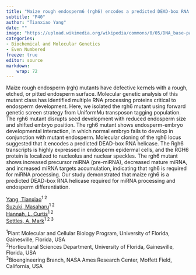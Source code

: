 ```yaml
---
title: "Maize rough endosperm6 (rgh6) encodes a predicted DEAD-box RNA helicase and affects miRNA processing in endosperm development"
subtitle: "P40"
author: "Tianxiao Yang"
date: ""
image: "https://upload.wikimedia.org/wikipedia/commons/0/05/DNA_base-pair_diagram.jpg"
categories: 
- Biochemical and Molecular Genetics
- Even Numbered
freeze: true
editor: source
markdown: 
    wrap: 72
---
```


Maize rough endosperm (rgh) mutants have defective kernels with a rough, etched, or pitted endosperm surface. Molecular genetic analysis of this mutant class has identified multiple RNA processing proteins critical to endosperm development. Here, we isolated the rgh6 mutant using forward genetic screen strategy from UniformMu transposon tagging population. The rgh6 mutant disrupts seed development with reduced endosperm size and shifted embryo position. The rgh6 mutant shows endosperm-embryo developmental interaction, in which normal embryo fails to develop in conjunction with mutant endosperm. Molecular cloning of the rgh6 locus suggested that it encodes a predicted DEAD-box RNA helicase. The Rgh6 transcripts is highly expressed in endosperm epidermal cells, and the RGH6 protein is localized to nucleolus and nuclear speckles. The rgh6 mutant shows increased precursor miRNA (pre-miRNA), decreased mature miRNA, and increased miRNA targets accumulation, indicating that rgh6 is required for miRNA processing. Our study demonstrated that maize rgh6 is a predicted DEAD-box RNA helicase required for miRNA processing and endosperm differentiation.

<a href='mailto:tianxiao.yang@ufl.edu'>Yang, Tianxiao</a><sup>1 2</sup><br><a href='mailto:masaharu@ufl.edu'>Suzuki, Masaharu</a><sup>1 2</sup><br><a href='mailto:lchannah@ufl.edu'>Hannah, L. Curtis</a><sup>1 2</sup><br><a href='mailto:andrew.m.settles@nasa.gov'>Settles, A. Mark</a><sup>1 2 3</sup><br>

<sup>1</sup>Plant Molecular and Cellular Biology Program, University of Florida, Gainesville, Florida, USA<br><sup>2</sup>Horticultural Sciences Department, University of Florida, Gainesville, Florida, USA<br><sup>3</sup>Bioengineering Branch, NASA Ames Research Center, Moffett Field, California, USA<br>